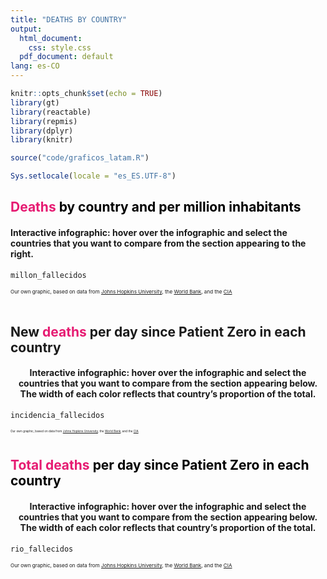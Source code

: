 ```yaml
---
title: "DEATHS BY COUNTRY"
output:
  html_document:
    css: style.css
  pdf_document: default
lang: es-CO
---
```


```r
knitr::opts_chunk$set(echo = TRUE)
library(gt)
library(reactable)
library(repmis)
library(dplyr)
library(knitr)

source("code/graficos_latam.R")

Sys.setlocale(locale = "es_ES.UTF-8")
```

<h2 <span style = "color: #e61b72">
    <b>Deaths</b></span> <span style = "color: #000000">by country and per million inhabitants</span>  
</h2>

<h4>Interactive infographic: hover over the infographic and select the countries that you want to compare from the section appearing to the right.</h4>
```r
millon_fallecidos
```
<small><small><small>
Our own graphic, based on data from [Johns Hopkins University](https://github.com/CSSEGISandData/COVID-19), the [World Bank](https://datos.bancomundial.org/indicador/SP.POP.TOTL), and the [CIA](https://www.cia.gov/library/publications/the-world-factbook/fields/335rank.html)
</small></small></small>
<br>
<br>

<h2 style = color: #000000;>
    New <span style = "color: #e61b72"><b>deaths</b></span> per day since Patient Zero in each country 
</h2>

<center><h4>Interactive infographic: hover over the infographic and select the countries that you want to compare from the section appearing below. The width of each color reflects that country's proportion of the total.</h4></center>

```r
incidencia_fallecidos
```
<small><small><small>
<small><small><small>
Our own graphic, based on data from [Johns Hopkins University](https://github.com/CSSEGISandData/COVID-19), the [World Bank](https://datos.bancomundial.org/indicador/SP.POP.TOTL), and the [CIA](https://www.cia.gov/library/publications/the-world-factbook/fields/335rank.html)
</small></small></small>
<br>
<br>

<h2 <span style = "color: #e61b72">
    <b>Total deaths</b></span> <span style = "color: #000000">per day since Patient Zero in each country </span> 
</h2>

<center><h4>Interactive infographic: hover over the infographic and select the countries that you want to compare from the section appearing below. The width of each color reflects that country's proportion of the total.</h4></center>
```r
rio_fallecidos
```
<small><small><small>
Our own graphic, based on data from [Johns Hopkins University](https://github.com/CSSEGISandData/COVID-19), the [World Bank](https://datos.bancomundial.org/indicador/SP.POP.TOTL), and the [CIA](https://www.cia.gov/library/publications/the-world-factbook/fields/335rank.html)
</small></small></small>
